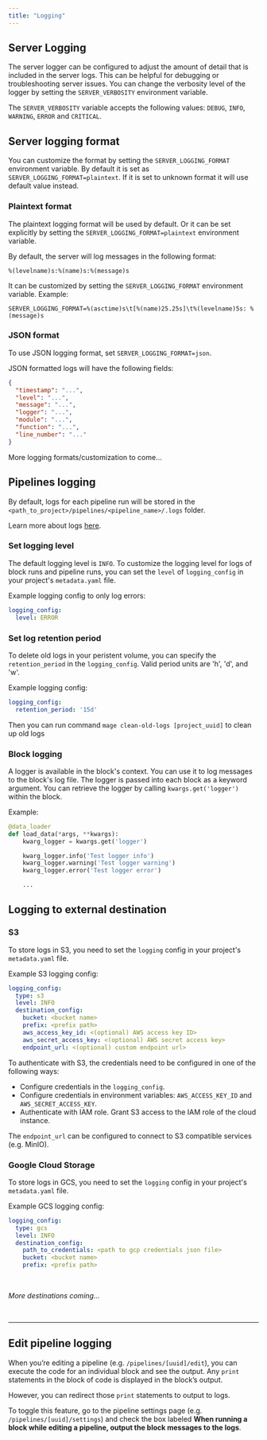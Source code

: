 ```yaml
---
title: "Logging"
---
```


## Server Logging

The server logger can be configured to adjust the amount of detail that is included in the server logs. This can be helpful for debugging or troubleshooting server issues. You can change the verbosity level of the logger by setting the `SERVER_VERBOSITY` environment variable.

The `SERVER_VERBOSITY` variable accepts the following values: `DEBUG`, `INFO`, `WARNING`, `ERROR` and `CRITICAL`.

## Server logging format

You can customize the format by setting the `SERVER_LOGGING_FORMAT` environment variable. By default it is set as
`SERVER_LOGGING_FORMAT=plaintext`. If it is set to unknown format it will use default value instead.

### Plaintext format

The plaintext logging format will be used by default. Or it can be set explicitly by setting the
`SERVER_LOGGING_FORMAT=plaintext` environment variable.

By default, the server will log messages in the following format:
```
%(levelname)s:%(name)s:%(message)s
```

It can be customized by setting the `SERVER_LOGGING_FORMAT` environment variable.
Example:
```
SERVER_LOGGING_FORMAT=%(asctime)s\t[%(name)25.25s]\t%(levelname)5s: %(message)s
```

### JSON format

To use JSON logging format, set `SERVER_LOGGING_FORMAT=json`.

JSON formatted logs will have the following fields:
```json
{
  "timestamp": "...",
  "level": "...",
  "message": "...",
  "logger": "...",
  "module": "...",
  "function": "...",
  "line_number": "..."
}
```

More logging formats/customization to come...

## Pipelines logging
By default, logs for each pipeline run will be stored in the
`<path_to_project>/pipelines/<pipeline_name>/.logs` folder.

Learn more about logs [here](/design/core-abstractions#log).

### Set logging level
The default logging level is `INFO`. To customize the logging level for logs of block runs and pipeline runs,
you can set the `level` of `logging_config` in your project's `metadata.yaml` file.

Example logging config to only log errors:
```yaml
logging_config:
  level: ERROR
```

### Set log retention period
To delete old logs in your peristent volume, you can specify the `retention_period` in the `logging_config`. Valid period units
are 'h', 'd', and 'w'.

Example logging config:
```yaml
logging_config:
  retention_period: '15d'
```

Then you can run command `mage clean-old-logs [project_uuid]` to clean up old logs

### Block logging
A logger is available in the block's context. You can use it to log messages to the block's log file. The logger is passed into
each block as a keyword argument. You can retrieve the logger by calling `kwargs.get('logger')` within the block.

Example:
```python
@data_loader
def load_data(*args, **kwargs):
    kwarg_logger = kwargs.get('logger')

    kwarg_logger.info('Test logger info')
    kwarg_logger.warning('Test logger warning')
    kwarg_logger.error('Test logger error')

    ...
```

## Logging to external destination

### S3

To store logs in S3, you need to set the `logging` config in your project's `metadata.yaml` file.

Example S3 logging config:
```yaml
logging_config:
  type: s3
  level: INFO
  destination_config:
    bucket: <bucket name>
    prefix: <prefix path>
    aws_access_key_id: <(optional) AWS access key ID>
    aws_secret_access_key: <(optional) AWS secret access key>
    endpoint_url: <(optional) custom endpoint url>
```

To authenticate with S3, the credentials need to be configured in one of the following ways:
- Configure credentials in the `logging_config`.
- Configure credentials in environment variables: `AWS_ACCESS_KEY_ID` and `AWS_SECRET_ACCESS_KEY`.
- Authenticate with IAM role. Grant S3 access to the IAM role of the cloud instance.

The `endpoint_url` can be configured to connect to S3 compatible services (e.g. MinIO).

### Google Cloud Storage

To store logs in GCS, you need to set the `logging` config in your project's `metadata.yaml` file.

Example GCS logging config:
```yaml
logging_config:
  type: gcs
  level: INFO
  destination_config:
    path_to_credentials: <path to gcp credentials json file>
    bucket: <bucket name>
    prefix: <prefix path>
```

<br />

*More destinations coming...*

<br />

---

## Edit pipeline logging

When you’re editing a pipeline (e.g. `/pipelines/[uuid]/edit`), you can execute the code for an
individual block and see the output. Any `print` statements in the block of code is displayed
in the block’s output.

However, you can redirect those `print` statements to output to logs.

To toggle this feature, go to the pipeline settings page (e.g. `/pipelines/[uuid]/settings`)
and check the box labeled
<b>When running a block while editing a pipeline, output the block messages to the logs</b>.
